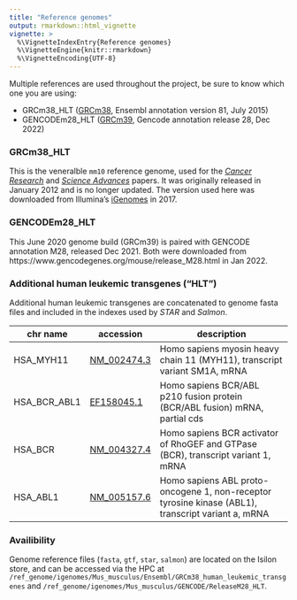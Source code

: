 ```yaml
---
title: "Reference genomes"
output: rmarkdown::html_vignette
vignette: >
  %\VignetteIndexEntry{Reference genomes}
  %\VignetteEngine{knitr::rmarkdown}
  %\VignetteEncoding{UTF-8}
---
```



Multiple references are used throughout the project, be sure to know which one you are using:

* GRCm38_HLT ([GRCm38](https://www.ncbi.nlm.nih.gov/assembly/GCF_000001635.20/), Ensembl annotation version 81, July 2015)
* GENCODEm28_HLT ([GRCm39](https://www.ncbi.nlm.nih.gov/assembly/GCF_000001635.27), Gencode annotation release 28, Dec 2022) 

### GRCm38_HLT

This is the veneralble `mm10` reference genome, used for the [*Cancer Research*](https://doi.org/10.1158/0008-5472.CAN-20-0354) and [*Science Advances*](https://doi.org/10.1126/sciadv.abj1664) papers. 
It was originally released in January 2012 and is no longer updated. The version used here was downloaded from Illumina's [iGenomes](https://support.illumina.com/sequencing/sequencing_software/igenome.html) in 2017.

### GENCODEm28_HLT

This June 2020 genome build (GRCm39) is paired with GENCODE annotation M28, released Dec 2021. Both were downloaded from https://www.gencodegenes.org/mouse/release_M28.html in Jan 2022.

### Additional human leukemic transgenes ("HLT")

Additional human leukemic transgenes are concatenated to genome fasta files and included in the indexes used by *STAR* and *Salmon*.

|chr name| accession| description|
|---|---|------------------------------------------------------------|
|HSA_MYH11 | [NM_002474.3](https://www.ncbi.nlm.nih.gov/search/all/?term=NM_002474.3) | Homo sapiens myosin heavy chain 11 (MYH11), transcript variant SM1A, mRNA|
|HSA_BCR_ABL1 | [EF158045.1](https://www.ncbi.nlm.nih.gov/search/all/?term=EF158045.1) | Homo sapiens BCR/ABL p210 fusion protein (BCR/ABL fusion) mRNA, partial cds|
|HSA_BCR | [NM_004327.4](https://www.ncbi.nlm.nih.gov/search/all/?term=NM_004327.4) | Homo sapiens BCR activator of RhoGEF and GTPase (BCR), transcript variant 1, mRNA|
|HSA_ABL1 | [NM_005157.6](https://www.ncbi.nlm.nih.gov/search/all/?term=NM_005157.6) | Homo sapiens ABL proto-oncogene 1, non-receptor tyrosine kinase (ABL1), transcript variant a, mRNA|

### Availibility

Genome reference files (`fasta`, `gtf`, `star`, `salmon`) are located on the Isilon store, and can be accessed via the HPC at `/ref_genome/igenomes/Mus_musculus/Ensembl/GRCm38_human_leukemic_transgenes` and `/ref_genome/igenomes/Mus_musculus/GENCODE/ReleaseM28_HLT`.
